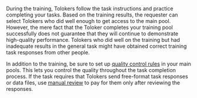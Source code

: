 <Cut title="Tolokers completed the training successfully, but have poor results in the general task">

During the training, Tolokers follow the task instructions and practice completing your tasks. Based on the training results, the requester can select Tolokers who did well enough to get access to the main pool. However, the mere fact that the Toloker completes your training pool successfully does not guarantee that they will continue to demonstrate high-quality performance. Tolokers who did well on the training but had inadequate results in the general task might have obtained correct training task responses from other people.

In addition to the training, be sure to set up [quality control rules](/docs/guide/control) in your main pools. This lets you control the quality throughout the task completion process. If the task requires that Tolokers send free-format task responses or data files, use [manual review](/docs/guide/offline-accept) to pay for them only after reviewing the responses.

</Cut>

